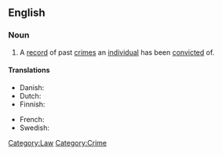 ==English==

===Noun===
{{en-noun|sg=[[criminal]] [[record]]}}

# A [[record]] of past [[crime]]s an [[individual]] has been [[convict]]ed of.

====Translations====
{{trans-top|a record of past crimes}}
* Danish: {{t|da|straffeattest}}
* Dutch: {{t-|nl|strafblad|n}}
* Finnish: {{t-|fi|rikosrekisteri}}
{{trans-mid}}
* French: {{t+|fr|casier judiciaire|m}}
* Swedish: {{t-|sv|brottsregister|n}}
{{trans-bottom}}

[[Category:Law]]
[[Category:Crime]]